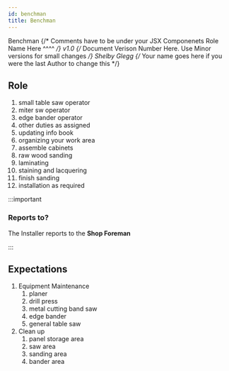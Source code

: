 ```yaml
---
id: benchman
title: Benchman
---
```


<span class="badge badge--primary">Benchman</span>
{/* Comments have to be under your JSX Componenets
    Role Name Here ^^^^ */}
<span class="badge badge--secondary">v1.0</span>
{/* Document Verison Number Here. Use Minor versions for small changes */}
<span class="badge badge--success">Shelby Glegg</span>
{/* Your name goes here if you were the last Author to change this */}

## Role  

1. small table saw operator  
2. miter sw operator 
3. edge bander operator 
4. other duties as assigned 
5. updating info book 
6. organizing your work area 
7. assemble cabinets 
8. raw wood sanding 
9. laminating 
10. staining and lacquering 
11. finish sanding 
12. installation as required 
    
:::important

### Reports to?

The Installer reports to the **Shop Foreman**

:::

## Expectations
1.  Equipment Maintenance
    1. planer 
    2. drill press 
    3. metal cutting band saw 
    4. edge bander  
    5. general table saw 
2.  Clean up
    1. panel storage area 
    2. saw area 
    3. sanding area 
    4. bander area 
